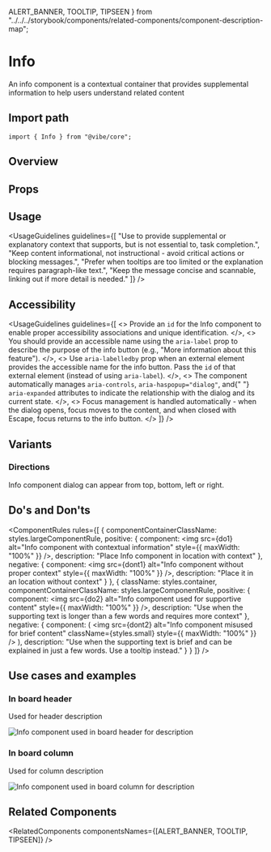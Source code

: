  ALERT_BANNER,
  TOOLTIP,
  TIPSEEN
} from "../../../storybook/components/related-components/component-description-map";

<Meta of={InfoStories} />

# Info

An info component is a contextual container that provides supplemental information to help users understand related content

## Import path

```tsx
import { Info } from "@vibe/core";
```

## Overview

<Canvas of={InfoStories.Overview} />

## Props

<PropsTable />

## Usage

<UsageGuidelines
  guidelines={[
    "Use to provide supplemental or explanatory context that supports, but is not essential to, task completion.",
    "Keep content informational, not instructional - avoid critical actions or blocking messages.",
    "Prefer when tooltips are too limited or the explanation requires paragraph-like text.",
    "Keep the message concise and scannable, linking out if more detail is needed."
  ]}
/>

## Accessibility

<UsageGuidelines
  guidelines={[
    <>
      Provide an <code>id</code> for the Info component to enable proper accessibility associations and unique
      identification.
    </>,
    <>
      You should provide an accessible name using the <code>aria-label</code> prop to describe the purpose of the info
      button (e.g., "More information about this feature").
    </>,
    <>
      Use <code>aria-labelledby</code> prop when an external element provides the accessible name for the info button.
      Pass the <code>id</code> of that external element (instead of using <code>aria-label</code>).
    </>,
    <>
      The component automatically manages <code>aria-controls</code>, <code>aria-haspopup="dialog"</code>, and{" "}
      <code>aria-expanded</code> attributes to indicate the relationship with the dialog and its current state.
    </>,
    <>
      Focus management is handled automatically - when the dialog opens, focus moves to the content, and when closed
      with Escape, focus returns to the info button.
    </>
  ]}
/>

## Variants

### Directions

Info component dialog can appear from top, bottom, left or right.

<Canvas of={InfoStories.Directions} />

## Do's and Don'ts

<ComponentRules
  rules={[
    {
      componentContainerClassName: styles.largeComponentRule,
      positive: {
        component: <img src={do1} alt="Info component with contextual information" style={{ maxWidth: "100%" }} />,
        description: "Place Info component in location with context"
      },
      negative: {
        component: <img src={dont1} alt="Info component without proper context" style={{ maxWidth: "100%" }} />,
        description: "Place it in an location without context"
      }
    },
    {
      className: styles.container,
      componentContainerClassName: styles.largeComponentRule,
      positive: {
        component: <img src={do2} alt="Info component used for supportive content" style={{ maxWidth: "100%" }} />,
        description: "Use when the supporting text is longer than a few words and requires more context"
      },
      negative: {
        component: (
          <img
            src={dont2}
            alt="Info component misused for brief content"
            className={styles.small}
            style={{ maxWidth: "100%" }}
          />
        ),
        description:
          "Use when the supporting text is brief and can be explained in just a few words. Use a tooltip instead."
      }
    }
  ]}
/>

## Use cases and examples

### In board header

Used for header description

<Frame className={styles.useCase}>
  <img src={usecaseboard} alt="Info component used in board header for description" />
</Frame>

### In board column

Used for column description

<Frame className={styles.useCase}>
  <img src={usecasecolumn} alt="Info component used in board column for description" />
</Frame>

## Related Components

<RelatedComponents componentsNames={[ALERT_BANNER, TOOLTIP, TIPSEEN]} />
